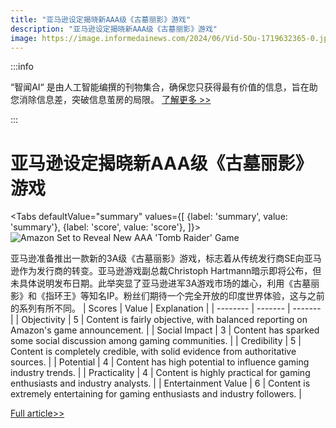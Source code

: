 ```yaml
---
title: "亚马逊设定揭晓新AAA级《古墓丽影》游戏"
description: "亚马逊设定揭晓新AAA级《古墓丽影》游戏"
image: https://image.informedainews.com/2024/06/Vid-5Ou-1719632365-0.jpg
---
```



:::info

“智闻AI“ 是由人工智能编撰的刊物集合，确保您只获得最有价值的信息，旨在助您消除信息差，突破信息茧房的局限。  [了解更多 >>](/)

:::

# 亚马逊设定揭晓新AAA级《古墓丽影》游戏


<Tabs
	defaultValue="summary"
	values={[
	{label: 'summary', value: 'summary'},
	{label: 'score', value: 'score'},
]}>
<TabItem value="summary">
<img
  src="https://image.informedainews.com/2024/06/Vid-5Ou-1719632365-0.jpg"
  alt="Amazon Set to Reveal New AAA 'Tomb Raider' Game"
/>



亚马逊准备推出一款新的3A级《古墓丽影》游戏，标志着从传统发行商SE向亚马逊作为发行商的转变。亚马逊游戏副总裁Christoph Hartmann暗示即将公布，但未具体说明发布日期。此举突显了亚马逊进军3A游戏市场的雄心，利用《古墓丽影》和《指环王》等知名IP。粉丝们期待一个完全开放的印度世界体验，这与之前的系列有所不同。
</TabItem>
<TabItem value="score">
	| Scores     | Value   | Explanation |
	| -------- | ------- | ------- |
	| Objectivity  | 5    | Content is fairly objective, with balanced reporting on Amazon's game announcement.    |
	| Social Impact | 3     | Content has sparked some social discussion among gaming communities.    |
	| Credibility    | 5    | Content is completely credible, with solid evidence from authoritative sources.    |
	| Potential    | 4    | Content has high potential to influence gaming industry trends.    |
	| Practicality    | 4    | Content is highly practical for gaming enthusiasts and industry analysts.    |
	| Entertainment Value    | 6    | Content is extremely entertaining for gaming enthusiasts and industry followers.    |
</TabItem>
</Tabs>

[Full article>>](https://www.cnbeta.com.tw/articles/game/1436401.htm)

